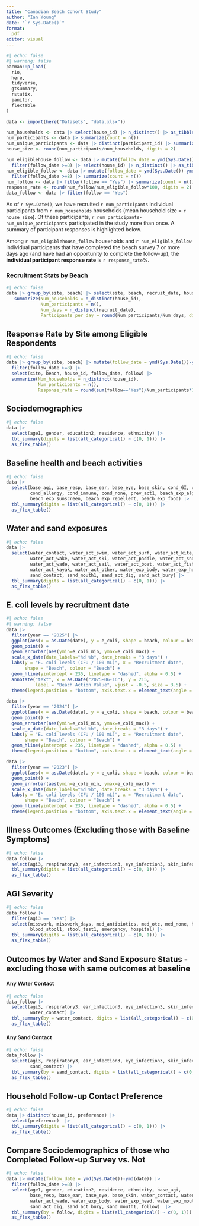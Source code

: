 ```yaml
---
title: "Canadian Beach Cohort Study"
author: "Ian Young"
date: "`r Sys.Date()`"
format: 
  pdf
editor: visual
---
```


```r
#| echo: false
#| warning: false
pacman::p_load(
  rio,
  here,
  tidyverse,
  gtsummary,
  rstatix, 
  janitor, 
  flextable
)

data <- import(here("Datasets", "data.xlsx"))

num_households <- data |> select(house_id) |> n_distinct() |> as_tibble()
num_participants <- data |> summarize(count = n())
num_unique_participants <- data |> distinct(participant_id) |> summarize(count = n())
house_size <- round(num_participants/num_households, digits = 2)

num_eligiblehouse_follow <- data |> mutate(follow_date = ymd(Sys.Date())-ymd(date)) |> 
  filter(follow_date >=8) |> select(house_id) |> n_distinct() |> as_tibble()
num_eligible_follow <- data |> mutate(follow_date = ymd(Sys.Date())-ymd(date)) |> 
  filter(follow_date >=8) |> summarize(count = n())
num_follow <- data |> filter(follow == "Yes") |> summarize(count = n())
response_rate <- round(num_follow/num_eligible_follow*100, digits = 2)
data_follow <- data |> filter(follow == "Yes") 
```

As of `r Sys.Date()`, we have recruited `r num_participants` individual participants from `r num_households` households (mean household size = `r house_size`). Of these participants, `r num_participants-num_unique_participants` participated in the study more than once. A summary of participant responses is highlighted below.

Among `r num_eligiblehouse_follow` households and `r num_eligible_follow` individual participants that have completed the beach survey 7 or more days ago (and have had an opportunity to complete the follow-up), the **individual participant response rate** is `r response_rate`%.

### Recruitment Stats by Beach

```r
#| echo: false
data |> group_by(site, beach) |> select(site, beach, recruit_date, house_id) |> 
   summarize(Num_households = n_distinct(house_id),
             Num_participants = n(), 
             Num_days = n_distinct(recruit_date),
             Participants_per_day = round(Num_participants/Num_days, digits = 1))
```

## Response Rate by Site among Eligible Respondents

```r
#| echo: false
data |> group_by(site, beach) |> mutate(follow_date = ymd(Sys.Date())-ymd(date)) |> 
  filter(follow_date >=8) |> 
  select(site, beach, house_id, follow_date, follow) |> 
  summarize(Num_households = n_distinct(house_id),
            Num_participants = n(),
            Response_rate = round(sum(follow=="Yes")/Num_participants*100, digits = 1))
```

## Sociodemographics

```r
#| echo: false
data |> 
  select(age1, gender, education2, residence, ethnicity) |> 
  tbl_summary(digits = list(all_categorical() ~ c(0, 1))) |> 
  as_flex_table() 
```

## Baseline health and beach activities

```r
#| echo: false
data |>
  select(base_agi, base_resp, base_ear, base_eye, base_skin, cond_GI, cond_resp, cond_skin,
         cond_allergy, cond_immune, cond_none, prev_act1, beach_exp_algae,
         beach_exp_sunscreen, beach_exp_repellent, beach_exp_food) |> 
  tbl_summary(digits = list(all_categorical() ~ c(0, 1))) |> 
  as_flex_table() 
```

## Water and sand exposures

```r
#| echo: false
data |> 
  select(water_contact, water_act_swim, water_act_surf, water_act_kite, water_act_wind,
         water_act_wake, water_act_ski, water_act_paddle, water_act_snorkel, water_act_dive,
         water_act_wade, water_act_sail, water_act_boat, water_act_fish, water_act_canoe,
         water_act_kayak, water_act_other, water_exp_body, water_exp_head, water_exp_mouth, 
         sand_contact, sand_mouth1, sand_act_dig, sand_act_bury) |> 
  tbl_summary(digits = list(all_categorical() ~ c(0, 1))) |> 
  as_flex_table() 
```

## E. coli levels by recruitment date

```r
#| echo: false
#| warning: false
data |> 
  filter(year == "2025") |> 
  ggplot(aes(x = as.Date(date), y = e_coli, shape = beach, colour = beach)) +
  geom_point() +
  geom_errorbar(aes(ymin=e_coli_min, ymax=e_coli_max)) +
  scale_x_date(date_labels="%d %b", date_breaks = "3 days") +
  labs(y = "E. coli levels (CFU / 100 mL)", x = "Recruitment date",
       shape = "Beach", colour = "Beach") +
  geom_hline(yintercept = 235, linetype = "dashed", alpha = 0.5) +
  annotate("text", x = as.Date("2025-06-16"), y = 215, 
           label = "Beach Action Value", vjust = -0.5, size = 3.5) +
  theme(legend.position = "bottom", axis.text.x = element_text(angle = 45, hjust = 1))

data |> 
  filter(year == "2024") |> 
  ggplot(aes(x = as.Date(date), y = e_coli, shape = beach, colour = beach)) +
  geom_point() +
  geom_errorbar(aes(ymin=e_coli_min, ymax=e_coli_max)) +
  scale_x_date(date_labels="%d %b", date_breaks = "3 days") +
  labs(y = "E. coli levels (CFU / 100 mL)", x = "Recruitment date",
       shape = "Beach", colour = "Beach") +
  geom_hline(yintercept = 235, linetype = "dashed", alpha = 0.5) +
  theme(legend.position = "bottom", axis.text.x = element_text(angle = 45, hjust = 1))

data |> 
  filter(year == "2023") |> 
  ggplot(aes(x = as.Date(date), y = e_coli, shape = beach, colour = beach)) +
  geom_point() +
  geom_errorbar(aes(ymin=e_coli_min, ymax=e_coli_max)) +
  scale_x_date(date_labels="%d %b", date_breaks = "3 days") +
  labs(y = "E. coli levels (CFU / 100 mL)", x = "Recruitment date",
       shape = "Beach", colour = "Beach") +
  geom_hline(yintercept = 235, linetype = "dashed", alpha = 0.5) +
  theme(legend.position = "bottom", axis.text.x = element_text(angle = 45, hjust = 1))
```

## Illness Outcomes (Excluding those with Baseline Symptoms)

```r
#| echo: false
data_follow |> 
  select(agi3, respiratory3, ear_infection3, eye_infection3, skin_infection3, illness_any) |> 
  tbl_summary(digits = list(all_categorical() ~ c(0, 1))) |> 
  as_flex_table() 
```

## AGI Severity

```r
#| echo: false
data_follow |>
  filter(agi3 == "Yes") |> 
  select(misswork, misswork_days, med_antibiotics, med_otc, med_none, healthcare1,
         blood_stool1, stool_test1, emergency, hospital) |> 
  tbl_summary(digits = list(all_categorical() ~ c(0, 1))) |> 
  as_flex_table() 
```

## Outcomes by Water and Sand Exposure Status - excluding those with same outcomes at baseline

#### Any Water Contact

```r
#| echo: false
data_follow |> 
  select(agi3, respiratory3, ear_infection3, eye_infection3, skin_infection3, illness_any,
         water_contact) |> 
  tbl_summary(by = water_contact, digits = list(all_categorical() ~ c(0, 1))) |> 
  as_flex_table() 
```

#### Any Sand Contact

```r
#| echo: false
data_follow |> 
  select(agi3, respiratory3, ear_infection3, eye_infection3, skin_infection3, illness_any,
         sand_contact) |> 
  tbl_summary(by = sand_contact, digits = list(all_categorical() ~ c(0, 1))) |> 
  as_flex_table() 
```

## Household Follow-up Contact Preference

```r
#| echo: false
data |> distinct(house_id, preference) |>
  select(preference)  |> 
  tbl_summary(digits = list(all_categorical() ~ c(0, 1))) |> 
  as_flex_table() 
```

## Compare Sociodemographics of those who Completed Follow-up Survey vs. Not

```r
#| echo: false
data |> mutate(follow_date = ymd(Sys.Date())-ymd(date)) |> 
  filter(follow_date >=8) |> 
  select(age1, gender, education2, residence, ethnicity, base_agi,
         base_resp, base_ear, base_eye, base_skin, water_contact, water_act_swim,
         water_act_wade, water_exp_body, water_exp_head, water_exp_mouth, sand_contact,
         sand_act_dig, sand_act_bury, sand_mouth1, follow)  |> 
  tbl_summary(by = follow, digits = list(all_categorical() ~ c(0, 1))) |> 
  as_flex_table() 
```
